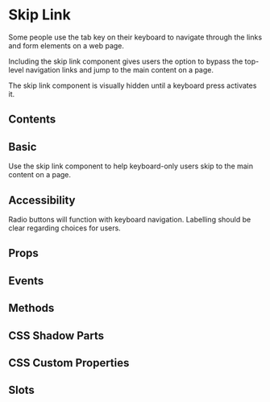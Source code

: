 # Skip Link

Some people use the tab key on their keyboard to navigate through the links and form elements on a web page.

Including the skip link component gives users the option to bypass the top-level navigation links and jump to the main content on a page.

The skip link component is visually hidden until a keyboard press activates it.

## Contents

## Basic

Use the skip link component to help keyboard-only users skip to the main content on a page.


<Basic />

## Accessibility

Radio buttons will function with keyboard navigation. Labelling should be clear regarding choices for users.

## Props


<Props />

## Events


<Events />

## Methods


<Methods />

## CSS Shadow Parts


<Parts />

## CSS Custom Properties


<CustomProps />

## Slots


<Slots />
